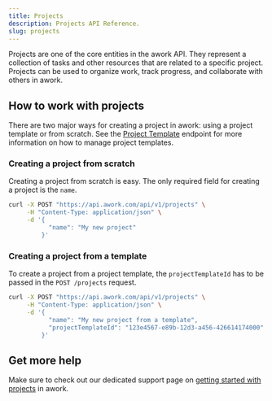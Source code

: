 ```yaml
---
title: Projects
description: Projects API Reference.
slug: projects
---
```


Projects are one of the core entities in the awork API. They represent a collection of tasks and other resources that are related to a specific project. Projects can be used to organize work, track progress, and collaborate with others in awork.

## How to work with projects

There are two major ways for creating a project in awork: using a project template or from scratch. See the [Project Template](./projecttemplates.mdx) endpoint for more information on how to manage project templates.

### Creating a project from scratch

Creating a project from scratch is easy. The only required field for creating a project is the `name`.

```sh title="Request" {4}
curl -X POST "https://api.awork.com/api/v1/projects" \
     -H "Content-Type: application/json" \
     -d '{
           "name": "My new project"
         }'
```

### Creating a project from a template

To create a project from a project template, the `projectTemplateId` has to be passed in the `POST /projects` request.

```sh title="Request" {5}
curl -X POST "https://api.awork.com/api/v1/projects" \
     -H "Content-Type: application/json" \
     -d '{
           "name": "My new project from a template",
           "projectTemplateId": "123e4567-e89b-12d3-a456-426614174000"
         }'
```

## Get more help

Make sure to check out our dedicated support page on [getting started with projects](https://support.awork.com/en/articles/5336228-create-your-first-project) in awork.